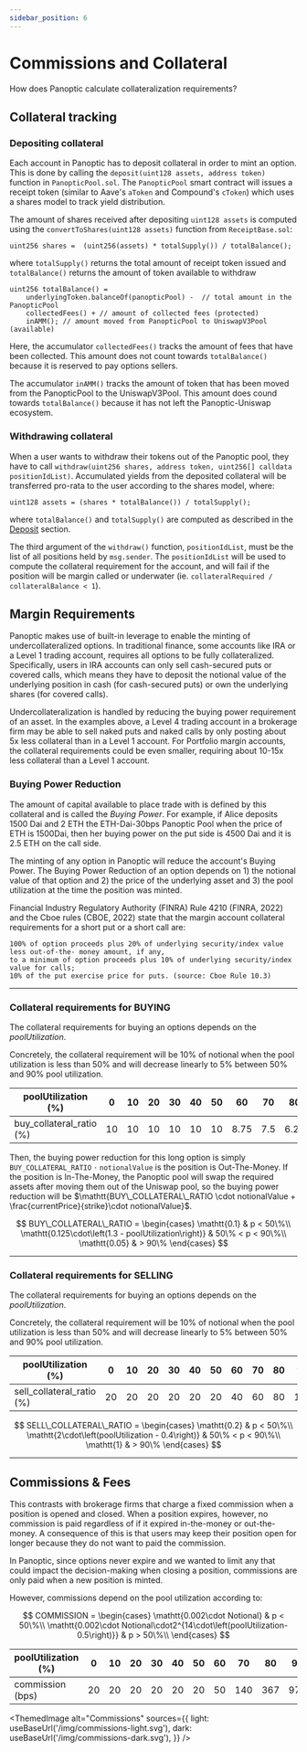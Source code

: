 ```yaml
---
sidebar_position: 6
---
```


# Commissions and Collateral
How does Panoptic calculate collateralization requirements?

## Collateral tracking

### Depositing collateral
Each account in Panoptic has to deposit collateral in order to mint an option. 
This is done by calling the `deposit(uint128 assets, address token)` function in `PanopticPool.sol`.
The `PanopticPool` smart contract will issues a receipt token (similar to Aave's `aToken` and Compound's `cToken`) which uses a shares model to track yield distribution.

The amount of shares received after depositing `uint128 assets` is computed using the `convertToShares(uint128 assets)` function from `ReceiptBase.sol`:

```solidity
uint256 shares =  (uint256(assets) * totalSupply()) / totalBalance();
```

where `totalSupply()` returns the total amount of receipt token issued and `totalBalance()` returns the amount of token available to withdraw

```solidity
uint256 totalBalance() =
    underlyingToken.balanceOf(panopticPool) -  // total amount in the PanopticPool
    collectedFees() + // amount of collected fees (protected)
    inAMM(); // amount moved from PanopticPool to UniswapV3Pool (available)
```

Here, the accumulator `collectedFees()` tracks the amount of fees that have been collected. 
This amount does not count towards `totalBalance()` because it is reserved to pay options sellers.

The accumulator `inAMM()` tracks the amount of token that has been moved from the PanopticPool to the UniswapV3Pool.
This amount does cound towards `totalBalance()` because it has not left the Panoptic-Uniswap ecosystem.

### Withdrawing collateral
When a user wants to withdraw their tokens out of the Panoptic pool, they have to call `withdraw(uint256 shares, address token, uint256[] calldata positionIdList)`.
Accumulated yields from the deposited collateral will be transferred pro-rata to the user according to the shares model, where:

```solidity
uint128 assets = (shares * totalBalance()) / totalSupply();
```
where `totalBalance()` and `totalSupply()` are computed as described in the [Deposit](/docs/panoptic-protocol/collateral#deposit) section.

The third argument of the `withdraw()` function, `positionIdList`,  must be the list of all positions held by `msg.sender`.
The `positionIdList` will be used to compute the collateral requirement for the account, and will fail if the position will be margin called or underwater (ie. `collateralRequired / collateralBalance < 1`).

## Margin Requirements
Panoptic makes use of built-in leverage to enable the minting of undercollateralized options.
In traditional finance, some accounts like IRA or a Level 1 trading account, requires all options to be fully collateralized.
Specifically, users in IRA accounts can only sell cash-secured puts or covered calls, which means they have to deposit the notional value of the underlying position in cash (for cash-secured puts) or own the underlying shares (for covered calls).

Undercollateralization is handled by reducing the buying power requirement of an asset. 
In the examples above, a Level 4 trading account in a brokerage firm may be able to sell naked puts and naked calls by only posting about 5x less collateral than in a Level 1 account.
For Portfolio margin accounts, the collateral requirements could be even smaller, requiring about 10-15x less collateral than a Level 1 account.

### Buying Power Reduction

The amount of capital available to place trade with is defined by this collateral and is called the *Buying Power*.
For example, if Alice deposits 1500 Dai and 2 ETH the ETH-Dai-30bps Panoptic Pool when the price of ETH is 1500Dai, then her buying power on the put side is 4500 Dai and it is 2.5 ETH on the call side.

The minting of any option in Panoptic will reduce the account's Buying Power. 
The Buying Power Reduction of an option depends on 1) the notional value of that option and 2) the price of the underlying asset and 3) the pool utilization at the time the position was minted. 

Financial Industry Regulatory Authority (FINRA) Rule 4210 (FINRA, 2022) and the Cboe rules (CBOE, 2022) state that the margin account collateral requirements for a short put or a short call are:
```
100% of option proceeds plus 20% of underlying security/index value less out-of-the- money amount, if any, 
to a minimum of option proceeds plus 10% of underlying security/index value for calls; 
10% of the put exercise price for puts. (source: Cboe Rule 10.3)
```



---

### Collateral requirements for BUYING

The collateral requirements for buying an options depends on the *poolUtilization*.

Concretely, the collateral requirement will be 10% of notional when the pool utilization is less than 50% and will decrease linearly to 5% between 50% and 90% pool utilization.

|poolUtilization (%) | 0|10|20|30|40|50|60|70|80|90|100|
|-|-|-|-|-|-|-|-|-|-|-|-|
|buy_collateral_ratio (%)|10|10|10|10|10|10|8.75|7.5|6.25|5|5|

Then, the buying power reduction for this long option is simply $\mathtt{BUY\_COLLATERAL\_RATIO \cdot notionalValue}$ is the position is Out-The-Money.
If the position is In-The-Money, the Panoptic pool will swap the required assets after moving them out of the Uniswap pool, so the buying power reduction will be $\mathtt{BUY\_COLLATERAL\_RATIO \cdot notionalValue + \frac{currentPrice}{strike}\cdot notionalValue}$.  

$$
BUY\_COLLATERAL\_RATIO = \begin{cases}
\mathtt{0.1} & p < 50\%\\
\mathtt{0.125\cdot\left(1.3 - poolUtilization\right)} & 50\% < p < 90\%\\
\mathtt{0.05} & > 90\%
\end{cases}
$$


---

### Collateral requirements for SELLING

The collateral requirements for buying an options depends on the *poolUtilization*.

Concretely, the collateral requirement will be 10% of notional when the pool utilization is less than 50% and will decrease linearly to 5% between 50% and 90% pool utilization.

|poolUtilization (%) | 0|10|20|30|40|50|60|70|80|90|100|
|-|-|-|-|-|-|-|-|-|-|-|-|
|sell_collateral_ratio (%) |20|20|20|20|20|20|40|60|80|100|100|

$$
SELL\_COLLATERAL\_RATIO = \begin{cases}
\mathtt{0.2} & p < 50\%\\
\mathtt{2\cdot\left(poolUtilization - 0.4\right)} & 50\% < p < 90\%\\
\mathtt{1} & > 90\%
\end{cases}
$$

---

## Commissions & Fees

This contrasts with brokerage firms that charge a fixed commission when a position is opened and closed.
When a position expires, however, no commission is paid regardless of if it expired in-the-money or out-the-money.
A consequence of this is that users may keep their position open for longer because they do not want to paid the commission.

In Panoptic, since options never expire and we wanted to limit any that could impact the decision-making when closing a position, commissions are only paid when a new position is minted. 

However, commissions depend on the pool utilization according to:

$$
COMMISSION = \begin{cases}
\mathtt{0.002\cdot Notional} & p < 50\%\\
\mathtt{0.002\cdot Notional\cdot2^{14\cdot\left(poolUtilization-0.5\right)}} & p > 50\%\\
\end{cases}
$$

|poolUtilization (%) | 0|10|20|30|40|50|60|70|80|90|100|
|-|-|-|-|-|-|-|-|-|-|-|-|
|commission (bps)|20|20|20|20|20|20|50|140|367|970|2560|



<ThemedImage
  alt="Commissions"
  sources={{
    light: useBaseUrl('/img/commissions-light.svg'),
    dark: useBaseUrl('/img/commissions-dark.svg'),
  }}
/>

